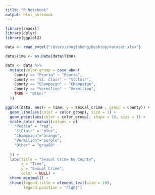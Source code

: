 ```yaml
---
title: "R Notebook"
output: html_notebook
---
```

```r
library(readxl)
library(dplyr)
library(ggplot2)

data <- read_excel("/Users/zhujinhong/Desktop/dataset.xlsx") 

data$Time <- as.Date(data$Time)

data <- data %>%
  mutate(color_group = case_when(
    County == "Peoria" ~ "Peoria",
    County == "St. Clair" ~ "StClair",
    County == "Champaign" ~ "Champaign",
    County == "Vermilion" ~ "Vermilion",
    TRUE ~ "Other"
  ))

ggplot(data, aes(x = Time, y = sexual_crime , group = County)) +
  geom_line(aes(color = color_group), size = 1) +
  geom_point(aes(color = color_group), shape = 16, size = 1) +
  scale_color_manual(values = c(
    "Peoria" = "red",
    "StClair" = "blue",
    "Champaign"="orange",
    "Vermilion"="purple",
    "Other" = "gray80"
    
  )) +
  labs(title = "Sexual Crime by County",
       x = "Time",
       y = "Sexual Crime",
       color = NULL) +
  theme_minimal() +
  theme(legend.title = element_text(size = 10),
        legend.position = "right")
```

